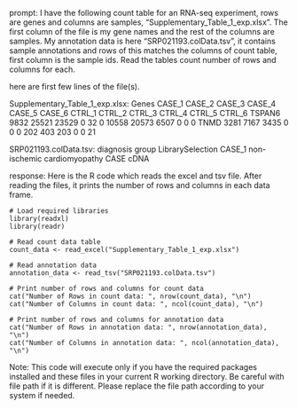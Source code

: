 prompt:
I have the following count table for an RNA-seq experiment, rows are genes and columns are samples, "Supplementary_Table_1_exp.xlsx". The first column of the file is my gene names and the rest of the columns are samples. My annotation data is here  "SRP021193.colData.tsv", it contains sample annotations and rows of this matches the columns of count table, first column is the sample ids. Read the tables count number of rows and columns for each.

here are first few lines of the file(s).

Supplementary_Table_1_exp.xlsx:
Genes	CASE_1	CASE_2	CASE_3	CASE_4	CASE_5	CASE_6	CTRL_1	CTRL_2	CTRL_3	CTRL_4	CTRL_5	CTRL_6
TSPAN6	9832	25521	23529	0	32	0	10558	20573	6507	0	0	 0
TNMD	3281	 7167	 3435	0	 0	0	  202	  403	 203	0	0	21


SRP021193.colData.tsv:
	diagnosis	group	LibrarySelection
CASE_1	non-ischemic cardiomyopathy	CASE	cDNA


response:
Here is the R code which reads the excel and tsv file. After reading the files, it prints the number of rows and columns in each data frame.

```
# Load required libraries
library(readxl)
library(readr)

# Read count data table
count_data <- read_excel("Supplementary_Table_1_exp.xlsx")

# Read annotation data
annotation_data <- read_tsv("SRP021193.colData.tsv")

# Print number of rows and columns for count data
cat("Number of Rows in count data: ", nrow(count_data), "\n")
cat("Number of Columns in count data: ", ncol(count_data), "\n")

# Print number of rows and columns for annotation data
cat("Number of Rows in annotation data: ", nrow(annotation_data), "\n")
cat("Number of Columns in annotation data: ", ncol(annotation_data), "\n")
```
Note: This code will execute only if you have the required packages installed and these files in your current R working directory. Be careful with file path if it is different. Please replace the file path according to your system if needed.
